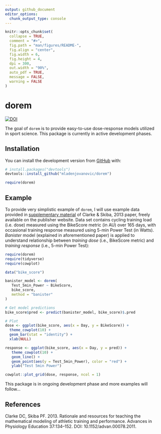 ```yaml
---
output: github_document
editor_options: 
  chunk_output_type: console
---
```


<!-- README.md is generated from README.Rmd. Please edit that file -->

```r
knitr::opts_chunk$set(
  collapse = TRUE,
  comment = "#>",
  fig.path = "man/figures/README-",
  fig.align = "center",
  fig.width = 6,
  fig.height = 4,
  dpi = 300,
  out.width = "90%",
  auto_pdf = TRUE,
  message = FALSE,
  warning = FALSE
)
```

# dorem

<!-- badges: start -->
[![DOI](https://zenodo.org/badge/DOI/10.5281/zenodo.3757085.svg)](https://doi.org/10.5281/zenodo.3757085)
<!-- badges: end -->

The goal of `dorem` is to provide easy-to-use dose-response models utilized in sport science. This package is currently in active development phases. 

## Installation

You can install the development version from [GitHub](https://github.com/mladenjovanovic/dorem) with:

``` r
# install.packages("devtools")
devtools::install_github("mladenjovanovic/dorem")

require(dorem)
```

## Example

To provide very simplistic example of `dorem`, I will use example data provided in [supplementary material](https://journals.physiology.org/doi/full/10.1152/advan.00078.2011m) of Clarke & Skiba, 2013 paper, freely available on the publisher website. Data set contains cycling training load (i.e. dose) measured using the BikeScore metric (in AU) over 165 days, with occasional training response measured using 5-min Power Test (in Watts). *Banister* model (explained in aforementioned paper) is applied to understand relationship between *training dose* (i.e., BikeScore metric) and *training response* (i.e., 5-min Power Test): 

```r
require(dorem)
require(tidyverse)
require(cowplot)

data("bike_score")

banister_model <- dorem(
   Test_5min_Power ~ BikeScore,
   bike_score,
   method = "banister"
)

# Get model predictions
bike_score$pred <- predict(banister_model, bike_score)$.pred

# Plot
dose <- ggplot(bike_score, aes(x = Day, y = BikeScore)) +
  theme_cowplot(10) +
  geom_bar(stat = "identity") +
  xlab(NULL)

response <- ggplot(bike_score, aes(x = Day, y = pred)) +
   theme_cowplot(10) +
   geom_line() +
   geom_point(aes(y = Test_5min_Power), color = "red") +
   ylab("Test 5min Power")

cowplot::plot_grid(dose, response, ncol = 1)
```

This package is in ongoing development phase and more examples will follow...

## References

Clarke DC, Skiba PF. 2013. Rationale and resources for teaching the mathematical modeling of athletic training and performance. Advances in Physiology Education 37:134–152. DOI: 10.1152/advan.00078.2011.
